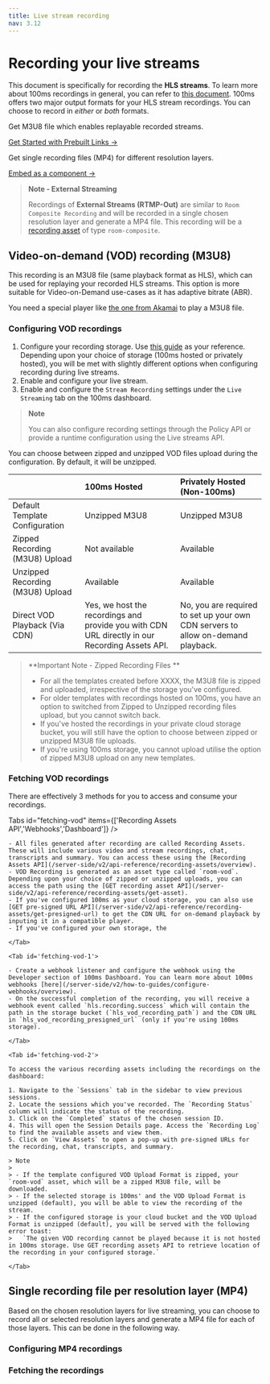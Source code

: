 ```yaml
---
title: Live stream recording
nav: 3.12
---
```


# Recording your live streams
This document is specifically for recording the **HLS streams**. To learn more about 100ms recordings in general, you can refer to [this document](/get-started/v2/get-started/features/recordings/overview).
100ms offers two major output formats for your HLS stream recordings. You can choose to record in *either* or *both* formats.

<FlexContainer>
<Callout icon="link" title="Video-on-demand (VOD) recording">

Get M3U8 file which enables replayable recorded streams.

[Get Started with Prebuilt Links →](#prebuilt-links)

</Callout>

<Callout icon="link" title="Single file per layer">

Get single recording files (MP4) for different resolution layers.

[Embed as a component →](#embed-as-component)

</Callout>
</FlexContainer>


> **Note - External Streaming**
> 
> Recordings of **External Streams (RTMP-Out)** are similar to `Room Composite Recording` and will be recorded in a single chosen resolution layer and generate a MP4 file. This recording will be a [recording asset]() of type `room-composite`. 



## Video-on-demand (VOD) recording (M3U8)
This recording is an M3U8 file (same playback format as HLS), which can be used for replaying your recorded HLS streams. This option is more suitable for Video-on-Demand use-cases as it has adaptive bitrate (ABR).

You need a special player like [the one from Akamai](https://players.akamai.com/players/hlsjs) to play a M3U8 file. 

### Configuring VOD recordings

1. Configure your recording storage. Use [this guide](/get-started/v2/get-started/features/recordings/storage) as your reference. Depending upon your choice of storage (100ms hosted or privately hosted), you will be met with slightly different options when configuring recording during live streams.
2. Enable and configure your live stream.
3. Enable and configure the `Stream Recording` settings under the `Live Streaming` tab on the 100ms dashboard.

> **Note** 
>
> You can also configure recording settings through the Policy API or provide a runtime configuration using the Live streams API.  

You can choose between zipped and unzipped VOD files upload during the configuration. By default, it will be unzipped.

|                                  | 100ms Hosted                                                       | Privately Hosted (Non-100ms)                         |
| :-----------------------------   | :----------------------------------------------------------------- | :--------------------------------------------------  |
| Default Template Configuration   | Unzipped M3U8                                                      | Unzipped M3U8                                        |
| Zipped Recording (M3U8) Upload   | Not available                                                      | Available                                            |
| Unzipped Recording (M3U8) Upload | Available                                                          | Available                                            |
| Direct VOD Playback (Via CDN)    | Yes, we host the recordings and provide you with CDN URL directly in our Recording Assets API. | No, you are required to set up your own CDN servers to allow on-demand playback. |

>**Important Note - Zipped Recording Files **
>
> - For all the templates created before XXXX, the M3U8 file is zipped and uploaded, irrespective of the storage you've configured. 
> - For older templates with recordings hosted on 100ms, you have an option to switched from Zipped to Unzipped recording files upload, but you cannot switch back.
> - If you've hosted the recordings in your private cloud storage bucket, you will still have the option to choose between zipped or unzipped M3U8 file uploads.
> - If you're using 100ms storage, you cannot upload utilise the option of zipped M3U8 upload on any new templates.


### Fetching VOD recordings
There are effectively 3 methods for you to access and consume your recordings.

Tabs id="fetching-vod" items={['Recording Assets API','Webhooks','Dashboard']} />
    <Tab id='fetching-vod-0'>
    
    - All files generated after recording are called Recording Assets. These will include various video and stream recordings, chat, transcripts and summary. You can access these using the [Recording Assets API](/server-side/v2/api-reference/recording-assets/overview).
    - VOD Recording is generated as an asset type called `room-vod`. Depending upon your choice of zipped or unzipped uploads, you can access the path using the [GET recording asset API](/server-side/v2/api-reference/recording-assets/get-asset).
    - If you've configured 100ms as your cloud storage, you can also use [GET pre-signed URL API](/server-side/v2/api-reference/recording-assets/get-presigned-url) to get the CDN URL for on-demand playback by inputing it in a compatible player.
    - If you've configured your own storage, the 
    
    </Tab>
    
    <Tab id='fetching-vod-1'>
    
    - Create a webhook listener and configure the webhook using the Developer section of 100ms Dashboard. You can learn more about 100ms webhooks [here](/server-side/v2/how-to-guides/configure-webhooks/overview).
    - On the successful completion of the recording, you will receive a webhook event called `hls.recording.success` which will contain the path in the storage bucket (`hls_vod_recording_path`) and the CDN URL in `hls_vod_recording_presigned_url` (only if you're using 100ms storage).
    
    </Tab>

    <Tab id='fetching-vod-2'>

    To access the various recording assets including the recordings on the dashboard:

    1. Navigate to the `Sessions` tab in the sidebar to view previous sessions.
    2. Locate the sessions which you've recorded. The `Recording Status` column will indicate the status of the recording.
    3. Click on the `Completed` status of the chosen session ID.
    4. This will open the Session Details page. Access the `Recording Log` to find the available assets and view them.
    5. Click on `View Assets` to open a pop-up with pre-signed URLs for the recording, chat, transcripts, and summary.
    
    > Note 
    >
    > - If the template configured VOD Upload Format is zipped, your `room-vod` asset, which will be a zipped M3U8 file, will be downloaded. 
    > - If the selected storage is 100ms' and the VOD Upload Format is unzipped (default), you will be able to view the recording of the stream.
    > - If the configured storage is your cloud bucket and the VOD Upload Format is unzipped (default), you will be served with the following error toast:
    >   `The given VOD recording cannot be played because it is not hosted in 100ms storage. Use GET recording assets API to retrieve location of the recording in your configured storage.`

    </Tab>



## Single recording file per resolution layer (MP4)
Based on the chosen resolution layers for live streaming, you can choose to record all or selected resolution layers and generate a MP4 file for each of those layers. This can be done in the following way.


### Configuring MP4 recordings



### Fetching the recordings











